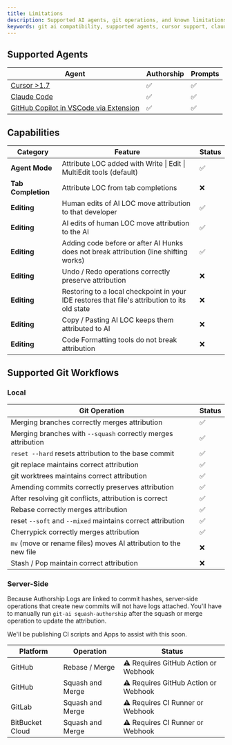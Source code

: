 ```yaml
---
title: Limitations
description: Supported AI agents, git operations, and known limitations of Git AI. See which features work with Cursor, Claude Code, GitHub Copilot and which workflows are supported.
keywords: git ai compatibility, supported agents, cursor support, claude code support, github copilot support, git operations, rebase, merge, squash
---
```


## Supported Agents

| Agent | Authorship | Prompts |
| --- | --- | --- |
| [Cursor &gt;1.7](https://usegitai.com/docs/cursor) | ✅ | ✅ |
| [Claude Code](https://usegitai.com/docs/claude-code) | ✅ | ✅ |
| [GitHub Copilot in VSCode via Extension](https://usegitai.com/docs/vs-code-github-copilot) | ✅ | ✅ |

## Capabilities

| Category | Feature | Status |
| --- | --- | --- |
| **Agent Mode** | Attribute LOC added with Write \| Edit \| MultiEdit tools (default) | ✅ |
| **Tab Completion** | Attribute LOC from tab completions | ❌ |
| **Editing** | Human edits of AI LOC move attribution to that developer | ✅ |
| **Editing** | AI edits of human LOC move attribution to the AI | ✅ |
| **Editing** | Adding code before or after AI Hunks does not break attribution (line shifting works) | ✅ |
| **Editing** | Undo / Redo operations correctly preserve attribution | ❌ |
| **Editing** | Restoring to a local checkpoint in your IDE restores that file's attribution to its old state | ❌ |
| **Editing** | Copy / Pasting AI LOC keeps them attributed to AI | ❌ |
| **Editing** | Code Formatting tools do not break attribution | ❌ |

## Supported Git Workflows

### Local

| Git Operation | Status |
| --- | --- |
| Merging branches correctly merges attribution | ✅ |
| Merging branches with `--squash` correctly merges attribution | ✅ |
| `reset --hard` resets attribution to the base commit | ✅ |
| git replace maintains correct attribution | ✅ |
| git worktrees maintains correct attribution | ✅ |
| Amending commits correctly preserves attribution | ✅ |
| After resolving git conflicts, attribution is correct | ✅ |
| Rebase correctly merges attribution | ✅ |
| reset `--soft` and `--mixed` maintains correct attribution | ✅ |
| Cherrypick correctly merges attribution | ✅ |
| `mv` (move or rename files) moves AI attribution to the new file | ❌ |
| Stash / Pop maintain correct attribution | ❌ |

### Server-Side

Because Authorship Logs are linked to commit hashes, server-side operations that create new commits will not have logs attached. You'll have to manually run `git-ai squash-authorship` after the squash or merge operation to update the attribution. 

We'll be publishing CI scripts and Apps to assist with this soon. 


| Platform | Operation | Status |
| --- | --- | --- |
| GitHub | Rebase / Merge | ⚠️ Requires GitHub Action or Webhook |
| GitHub | Squash and Merge | ⚠️ Requires GitHub Action or Webhook |
| GitLab | Squash and Merge | ⚠️ Requires CI Runner or Webhook |
| BitBucket Cloud | Squash and Merge | ⚠️ Requires CI Runner or Webhook |
